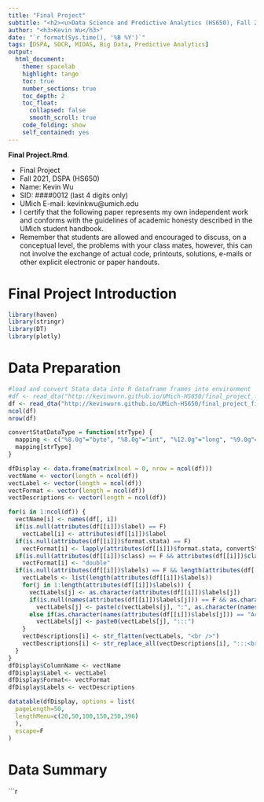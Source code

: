 ```yaml
---
title: "Final Project"
subtitle: "<h2><u>Data Science and Predictive Analytics (HS650), Fall 2021</u></h2>"
author: "<h3>Kevin Wu</h3>"
date: "`r format(Sys.time(), '%B %Y')`"
tags: [DSPA, SOCR, MIDAS, Big Data, Predictive Analytics] 
output:
  html_document:
    theme: spacelab
    highlight: tango
    toc: true
    number_sections: true
    toc_depth: 2
    toc_float:
      collapsed: false
      smooth_scroll: true
    code_folding: show
    self_contained: yes
---
```

**Final Project.Rmd**.

 * Final Project
 * Fall 2021, DSPA (HS650)
 * Name: Kevin Wu
 * SID: ####0012 (last 4 digits only)
 * UMich E-mail: kevinkwu@umich.edu
 * I certify that the following paper represents my own independent work and conforms with the guidelines of academic honesty described in the UMich student handbook.
 * Remember that students are allowed and encouraged to discuss, on a conceptual level, the problems with your class mates, however, this can not involve the exchange of actual code, printouts, solutions, e-mails or other explicit electronic or paper handouts.


# Final Project Introduction


```r

library(haven)
library(stringr)
library(DT)
library(plotly)
```

# Data Preparation
```r
#load and convert Stata data into R dataframe frames into environment
#df <- read_dta("http://kevinwurn.github.io/UMich-HS650/final_project_files/masterfile.dta", encoding = "latin1")
df <- read_dta("http://kevinwurn.github.io/UMich-HS650/final_project_files/clean-childvarsJune2021.dta", encoding = "latin1")
ncol(df)
nrow(df)

convertStatDataType = function(strType) {
  mapping <- c("%8.0g"="byte", "%8.0g"="int", "%12.0g"="long", "%9.0g"="float", "%10.0g"="double", "%#s"="str#", "%9s"="strL")
  mapping[strType]
}

dfDisplay <- data.frame(matrix(ncol = 0, nrow = ncol(df)))
vectName <- vector(length = ncol(df))
vectLabel <- vector(length = ncol(df))
vectFormat <- vector(length = ncol(df))
vectDescriptions <- vector(length = ncol(df))

for(i in 1:ncol(df)) {
  vectName[i] <- names(df[, i])
  if(is.null(attributes(df[[i]])$label) == F)
    vectLabel[i] <- attributes(df[[i]])$label
  if(is.null(attributes(df[[i]])$format.stata) == F)
    vectFormat[i] <- lapply(attributes(df[[i]])$format.stata, convertStatDataType)
  if(is.null(attributes(df[[i]])$class) == F && attributes(df[[i]])$class[3] == "double")
    vectFormat[i] <- "double"
  if(is.null(attributes(df[[i]])$labels) == F && length(attributes(df[[i]])$labels) > 0) {
    vectLabels <- list(length(attributes(df[[i]])$labels))
    for(j in 1:length(attributes(df[[i]])$labels)) {
      vectLabels[j] <- as.character(attributes(df[[i]])$labels[j])
      if(is.null(names(attributes(df[[i]])$labels[j])) == F && as.character(names(attributes(df[[i]])$labels[j])) != "Actual number")
        vectLabels[j] <- paste(c(vectLabels[j], ":", as.character(names(attributes(df[[i]])$labels[j]))), collapse = " ")
      else if(as.character(names(attributes(df[[i]])$labels[j])) == "Actual number")
        vectLabels[j] <- paste0(vectLabels[j], ":::")
    }
    vectDescriptions[i] <- str_flatten(vectLabels, "<br />")
    vectDescriptions[i] <- str_replace_all(vectDescriptions[i], ":::<br />", ", ")
  }
}
dfDisplay$ColumnName <- vectName
dfDisplay$Label <- vectLabel
dfDisplay$Format<- vectFormat
dfDisplay$Labels <- vectDescriptions

datatable(dfDisplay, options = list(
  pageLength=50,
  lengthMenu=c(20,50,100,150,250,396)
  ),
  escape=F
)
```

# Data Summary
```r
